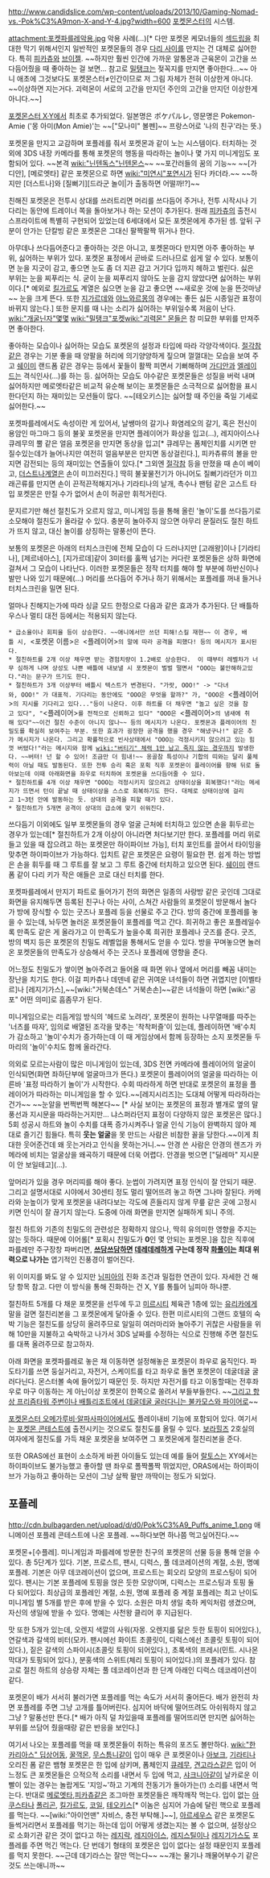 http://www.candidslice.com/wp-content/uploads/2013/10/Gaming-Nomad-vs.-Pok%C3%A9mon-X-and-Y-4.jpg?width=600
[[포켓몬스터]]의 시스템.

attachment:포켓파를레악용.jpg
악용 사례(…)[* 다만 포켓몬 케모너들의 [[섹드립]]을 최대한 막기 위해서인지 일반적인 포켓몬들의 경우 [[고간|다리 사이]]를 만지는 건 대체로 싫어한다. 특히 [[피카츄]]와 [[플로젤|브이젤]]. ~~하지만 훨씬 인간에 가까운 알통몬과 근육몬이 고간을 쓰다듬어줬을 때 좋아하는 걸 보면... 참고로 [[밀탱크]]는 젖꼭지를 만지면 좋아한다...~~ 아니 애초에 그것보다도 포켓몬스터≠인간이므로 저 그림 자체가 전혀 이상한게 아니다. ~~이상하면 지는거다. 괴력몬이 서로의 고간을 만지던 주인의 고간을 만지던 이상한게 아니다.~~]

[[포켓몬스터 X·Y]]에서 최초로 추가되었다. 일본명은 ポケパルレ, 영문명은 Pokemon-Amie ('몽 아미(Mon Amie)'는 ~~["모나미" 볼펜]~~ 프랑스어로 '나의 친구'라는 뜻.)

포켓몬을 만지고 교감하며 포플레를 줘서 포켓몬과 같이 노는 시스템이다. 터치하는 것 외에 3DS 내장 카메라를 통해 포켓몬의 행동을 따라하는 놀이나 몇 가지 미니게임도 포함되어 있다. ~~본격 [[wiki:"닌텐독스"닌텐몬스]]~~ ~~포간러들의 꿈의 기능~~  ~~[가디안], [메로엣타] 같은 포켓몬으로 하면 [[wiki:"미연시"포연시]]가 된다 카더라.~~ ~~하지만 [더스트나]와 [질뻐기][드라군 놀이|가 출동하면 어떨까!?]~~

친해진 포켓몬은 전투시 상대를 쓰러트리면 머리를 쓰다듬어 주거나, 전투 시작시나 기다리는 동안에 트레이너 쪽을 돌아보거나 하는 모션이 추가된다. 원래 [[피카츄]]의 출전시 스프라이트에 특별히 구현되어 있었는데 6세대에서 모든 포켓몬에게 추가된 셈. 앞뒤 구분이 안가는 단칼빙 같은 포켓몬은 그대신 팔짝팔짝 뛰거나 한다.

아무데나 쓰다듬어준다고 좋아하는 것은 아니고, 포켓몬마다 만지면 아주 좋아하는 부위, 싫어하는 부위가 있다. 포켓몬 표정에서 곧바로 드러나므로 쉽게 알 수 있다. 보통이면 눈을 지긋이 감고, 좋으면 눈도 좀 더 지끈 감고 거기다 입까지 헤하고 벌린다. 싫은 부위는 눈을 찌푸리는 식. 굳이 눈을 찌푸리지 않아도 눈을 감지 않았다면 싫어하는 부위이다.[* 예외로 [[킬가르도]] 계열은 싫으면 눈을 감고 좋으면 ~~새로운 것에 눈을 뜬것마냥~~ 눈을 크게 뜬다. 또한 [[지가르데]]와 [[야느와르몽]]의 경우에는 좋든 싫든 시종일관 표정이 바뀌지 않는다.] 또한 문지를 때 나는 소리가 싫어하는 부위일수록 저음이 난다. [[wiki:"개굴닌자"몇몇]] [[wiki:"밀탱크"포켓]][[wiki:"괴력몬" 몬들]]은 참 미묘한 부위를 만져주면 좋아한다.

좋아하는 모습이나 싫어하는 모습도 포켓몬의 설정과 타입에 따라 각양각색이다. [[절각참]]같은 경우는 기분 좋을 때 양팔을 허리에 의기양양하게 짚으며 껄껄대는 모습을 보여 주고 [[쉐이미]] 랜드폼 같은 경우는 등에서 꽃들이 활짝 피면서 기뻐해하며 [[가디안]]과 [[엘레이드]]는 격식인사(...)를 하는 등. 싫어하는 모습도 야수같은 포켓몬들은 성질을 버럭 내며 싫어하지만 메로엣타같은 비교적 유순해 보이는 포켓몬들은 소극적으로 싫어함을 표시한다던지 하는 재미있는 모션들이 많다. ~~[테오키스]는 싫어할 때 주인을 죽일 기세로 싫어한다.~~

포켓파를레에서도 속성이란 게 있어서, 날쌩마의 갈기나 화염레오의 갈기, 혹은 전신이 용암인 마그마그 등의 불꽃 포켓몬을 만지면 플레이어가 화상을 입고(...), 레지아이스나 큐레무의 뿔 같은 얼음 포켓몬을 만지면 동상을 입고[* 큐레무는 폼체인치를 시키면 만질수있는데가 늘어나지만 여전히 얼음부분은 만지면 동상걸린다.], 피카츄류의 볼을 만지면 감전되는 등의 재미있는 연출들이 있다.[* 그외엔 [[절각참]] 등을 만졌을 때 손이 베이고, [[더스트나]]계열은 손이 미끄러진다.]  딱히 불꽃물전기가 아니어도 질뻐기라던가 미끄래곤류를 만지면 손이 끈적끈적해지거나 기라티나의 날개, 촉수나 팬텀 같은 고스트 타입 포켓몬은 만질 수가 없어서 손이 허공만 휘적거린다.

문지르기만 해선 절친도가 오르지 않고, 미니게임 등을 통해 올린 '놀이'도를 쓰다듬기로 소모해야 절친도가 올라갈 수 있다. 충분히 놀아주지 않으면 아무리 문질러도 절친 하트가 뜨지 않고, 대신 놀이를 상징하는 말풍선이 뜬다.

보통의 포켓몬은 아래의 터치스크린에 전체 모습이 다 드러나지만 [고래왕]이나 [기라티나], [제르네아스], [지가르데]같이 3미터를 훌쩍 넘기는 커다란 포켓몬들은 상하 화면에 걸쳐서 그 모습이 나타난다. 이러한 포켓몬들은 정작 터치를 해야 할 부분에 하반신이나 발만 나와 있기 때문에(...) 머리를 쓰다듬어 주거나 하기 위해서는 포플레를 꺼내 들거나 터치스크린을 밀면 된다.

얼마나 친해지는가에 따라 싱글 모드 한정으로 다음과 같은 효과가 추가된다. 단 배틀하우스나 멀티 대전 등에서는 적용되지 않는다.

 * 급소율이나 회피율 등이 상승한다. ~~애니에서만 쓰던 피해!스킬 재현~~ 이 경우, 배틀 시, <포켓몬 이름>은 <플레이어>의 말에 따라 공격을 피했다! 등의 메시지가 표시된다.
 * 절친하트를 2개 이상 채우면 받는 경험치량이 1.2배로 상승한다.  이 때부터 레벨차가 너무 심하게 나며 상성도 나쁜 배틀에 내보낼 시 포켓몬이 벌벌 떨면서 "OOO는 불안해하고있다."라는 문구가 뜨기도 한다.
 * 절친하트가 3개 이상부터 배틀시 텍스트가 변경된다. "가랏, OOO!" -> "다녀와, OOO!" 가 대표적. 기다리는 동안에도 "OOO은 무엇을 할까?" 가, "OOO은 <플레이어>의 지시를 기다리고 있다..."등이 나온다. 이후 하트를 더 채우면 "놀고 싶은 것을 참고 있다", "<플레이어>를 전적으로 신뢰하고 있다" "OOO은 <플레이어>의 냄새에 취해 있다"~~이건 절친 수준이 아니지 않나~~ 등의 메시지가 나온다. 포켓몬과 플레이어의 친밀도를 확실히 보여주는 부분. 또한 효과가 굉장한 공격을 했을 경우 "해냈구나!" 같은 추가 메시지가 나온다. 그리고 확률적으로 빈사상태에서 "OOO는 걱정시키지 않으려고 있는 힘껏 버텼다!"라는 메시지와 함께 [[wiki:"버티기" 체력 1만 남고 죽지 않는 경우]]까지 발생한다. ~~버텨! 넌 할 수 있어! 조금만 더 힘내!~~ 옹골참 특성이나 기합의 띠와는 달리 풀체력이 아닐 때도 발동된다. 또한 전투 승리 혹은 포획 직후 포켓몬이 플레이어를 향해 뒤로 돌아보는데 이때 아래화면을 좌우로 터치하여 포켓몬을 쓰다듬어줄 수 있다.
 * 절친하트를 4개 이상 채우면 "OOO는 걱정시키지 않으려고 상태이상을 회복했다!"라는 메세지가 뜨면서 턴이 끝날 때 상태이상을 스스로 회복하기도 한다. 대체로 상태이상에 걸리고 1~3턴 안에 발동하는 듯. 상대의 공격을 피할 때가 있다.
 * 절친하트가 5개면 공격이 상대의 급소에 맞기 쉬워진다.

쓰다듬기 이외에도 일부 포켓몬들의 경우 얼굴 근처에 터치하고 있으면 손을 휘두르는 경우가 있는데[* 절친하트가 2개 이상이 아니라면 처다보기만 한다. 포플레를 머리 위로 들고 있을 때 잡으려고 하는 포켓몬만 하이파이브 가능], 터치 포인트를 끌어서 타이밍을 맞추면 하이파이브가 가능하다. 입치트 같은 포켓몬은 요령이 필요한 편. 쉽게 하는 방법은 손을 휘두를 때 그 루트를 잘 보고 그 루트 중간에 터치하고 있으면 된다. [[쉐이미]] 랜드폼 같이 다리 키가 작은 애들은 코로 대신 터치를 한다.

포켓파를레에서 만지기 파트로 들어가기 전의 화면은 일종의 사랑방 같은 곳인데 그대로 화면을 유지해두면 등록된 친구나 아는 사이, 스쳐간 사람들의 포켓몬이 방문해서 놀다가 방에 장식할 수 있는 굿즈나 포플레 등을 선물로 주고 간다. 방의 중간에 포플레를 놓을 수 있는데, 놔두면 놀러온 포켓몬들이 포플레를 먹고 간다. 희귀하고 좋은 포플레일수록 만족도 같은 게 올라가고 이 만족도가 높을수록 희귀한 포플레나 굿즈를 준다. 굿즈, 방의 벽지 등은 포켓몬의 친밀도 레벨업을 통해서도 얻을 수 있다. 방을 꾸며놓으면 놀러온 포켓몬들의 만족도가 상승해서 주는 굿즈나 포플레에 영향을 준다.

어느정도 친밀도가 쌓이면 놀아주려고 들어올 때 화면 위나 옆에서 머리를 빼꼼 내미는 장난을 치기도 한다. 이걸 피카츄나 데덴네 같은 귀여운 녀석들이 하면 귀엽지만 [이벨타르]나 [레지기가스],~~[wiki:"거북손데스" 거북손손]~~같은 녀석들이 하면 [wiki:"공포" 어떤 의미]로 흠좀무가 된다.

미니게임으로는 리듬게임 방식의 '헤드로 노려라', 포켓몬이 원하는 나무열매를 따주는 '너츠를 따자', 임의로 배열된 조각을 맞추는 '착착퍼즐'이 있는데, 플레이하면 '배'수치가 감소하고 '놀이'수치가 증가하는데 이 때 게임상에서 함께 등장하는 소지 포켓몬들 두 마리의 '놀이'수치도 함께 올라간다.

{{{#!HTML
<img src="//i.imgur.com/7VsqjeQ.gif">
}}}
의외로 모르는사람이 많은 미니게임이 있는데, 3DS 전면 카메라에 플레이어의 얼굴이 인식되면(화면 좌하단부에 얼굴마크가 뜬다.) 포켓몬이 플레이어의 얼굴을 따라하는 이른바 '표정 따라하기 놀이'가 시작한다. 수회 따라하게 하면 반대로 포켓몬의 표정을 플레이어가 따라하는 미니게임을 할 수 있다.~~[레지시리즈]는 도대체 어떻게 따라하라는 건가~~ ~~눈알을 번쩍번쩍 해본다~~ [* 사실 보이는 포켓몬의 표정과 별개로 옆의 말풍선과 지시문을 따라하는거지만... 냐스퍼라던지 표정이 다양하지 않은 포켓몬은 많다.] 5회 성공시 하트와 놀이 수치를 대폭 증가시켜주나 얼굴 인식 기능이 완벽하지 않아 제대로 즐기긴 힘들다.  특히 '''웃는 얼굴'''을 못 만드는 사람은 비참한 꼴을 당한다.~~이게 최대한 웃어준건데 왜 웃는거라고 인식을 못하는거니.~~ 안경 쓴 사람은 안경의 렌즈가 카메라에 비치는 얼굴상을 왜곡하기 때문에 더욱 어렵다. 안경을 벗으면 ["딜레마" 지시문이 안 보일테고](...).

앞머리가 있을 경우 머리띠를 해야 좋다. 눈썹이 가려지면 표정 인식이 잘 안되기 때문. 그리고 설명서대로 시야에서 30센티 정도 멀리 떨어뜨려 놓고 하면 그나마 잘된다. 카메라와 눈높이가 맞게 포켓몬을 내려다보는 각도에 흔들리지 않게 무릎 같은 곳에 고정시키면 인식이 잘 끊기지 않는다. 도중에 아래 화면을 만지면 실패하게 되니 주의.

절친 하트와 기존의 친밀도의 관련성은 정확하지 않으나, 딱히 유의미한 영향을 주지는 않는 듯하다. 때문에 이어롤[* 포획시 친밀도가 '''0'''인 몇 안되는 포켓몬.]을 잡은 직후에 파를레만 주구장창 파버리면, '''[[니코포|쓰담쓰담]]하면 [[데레]]데레하게 구는데 정작 [[화풀이]]는 최대 위력으로 나가는''' 엽기적인 진풍경이 벌어진다.

위 이미지를 봐도 알 수 있지만 [[님피아]]의 진화 조건과 밀접한 연관이 있다. 자세한 건 해당 항목 참고. 다만 이 방식을 통해 진화하는 건 X, Y를 통틀어 님피아 하나뿐. 

절친하트 5개를 다 채운 포켓몬을 선두에 두고 [[미르시티]] 체육관 1층에 있는 [[유리카(포켓몬스터)|유리카]]에게 말을 걸면 절친리본을 그 포켓몬에게 달아줄 수 있다. 한편 미르시티의 그랜드 호텔의 숙박 기능은 절친도를 상당히 올려주므로 일일히 여러마리와 놀아주기 귀찮은 사람들을 위해 10만을 지불하고 숙박하고 나가서 3DS 날짜를 수정하는 식으로 진행해 주면 절친도를 대폭 올려주므로 참고하자.

아래 화면을 포켓파를레로 놓은 채 이동하면 설정해놓은 포켓몬이 좌우로 움직인다. 파도타기를 쓰면 둥실거리고, 자전거, 스케이트를 타고 좌우로 돌면 포켓몬이 데굴데굴 굴러다닌다. 몬스터볼 속에 들어있기 때문인 듯. 하지만 자전거를 타고 이동할때는 전후좌우로 마구 이동하는 게 아닌이상 포켓몬이 한쪽으로 쏠려서 부들부들한다. ~~[[알까기|그리고 항상 프리즘타워 주변이나 배틀리조트에서 데굴데굴 굴러다니는 불카모스와 파이어로]]~~

[[포켓몬스터 오메가루비·알파사파이어]]에서도 플레이내비 기능에 포함되어 있다. 여기서는 [[포켓몬 콘테스트]]에 출전시키는 것으로도 절친도를 올릴 수 있다. [[보라시티|보라힐즈]] 2호실의 여자에게 절친도를 가득 채운 포켓몬을 보여주면 그 포켓몬에게 절친리본을 준다.

또한 ORAS에선 표현이 소소하게 바뀐 아이들도 있는데 예를 들어 [[가디안|랄토스]]는 XY에서는 하이파이브도 불가능했고 좋아할 땐 좌우로 폴짝폴짝 뛰었지만, ORAS에서는 하이파이브가 가능하고 좋아하는 모션이 그냥 살짝 팔만 까딱이는 정도가 되었다.

== 포플레 ==
http://cdn.bulbagarden.net/upload/d/d0/Pok%C3%A9_Puffs_anime_1.png
애니메이션 포플레 콘테스트에 나온 포플레. ~~하다보면 하나쯤 먹고싶어진다.~~

포켓몬+[수플레]. 미니게임과 파를레에 방문한 친구의 포켓몬의 선물 등을 통해 얻을 수 있다. 총 5단계가 있다. 기본, 프로스트, 팬시, 디럭스, 풀 데코레이션의 계절, 소원, 명예 포플레. 기본은 아무 데코레이션이 없으며, 프로스트는 회오리 모양의 프로스팅이 되어있다. 팬시는 기본 포플레에 토핑을 얹은 듯한 모양이며, 디럭스는 프로스팅과 토핑 둘 다 되어있다. 최상급의 포플레인 계절, 소원, 명예 포플레 중 계절 포플레는 최고 난이도 미니게임 별 5개를 받은 후에 받을 수 있다. 소원은 마치 생일 축하 케익처럼 생겼으며, 자신의 생일에 받을 수 있다. 명예는 사천왕 클리어 후 지급된다.

맛 또한 5개가 있는데, 오렌지 색깔의 사워(자몽. 오렌지를 닮은 듯한 토핑이 되어있다.), 연갈색과 갈색의 비터(모카. 팬시에선 화이트 초콜릿이, 디럭스에선 초콜릿 토핑이 되어있다.), 짙은 갈색의 스파이시(초콜릿 토핑이 되어있다.), 초록색의 프레시(민트. 시나몬 막대가 토핑되어 있다.), 분홍색의 스위트(체리 토핑이 되어있다.)의 포플레가 있다. 참고로 절친 하트의 상승량 자체는 풀 데코레이션과 한 단계 아래인 디럭스 데코레이션이 같다.

포켓몬이 배가 서서히 불러가면 포플레를 먹는 속도가 서서히 줄어든다. 배가 완전히 차면 포플레를 주면 그냥 고개를 틀어버린다. 심지어 바닥에 떨어뜨려도 아쉬워하지 않고 그냥 ? 말풍선만 뜬다.[* 배가 아직 덜 차있을때 포플레를 떨어뜨리면 만지면 싫어하는 부위를 쓰담어 줬을때랑 같은 반응을 보인다.]

여기서 나오는 포플레를 먹을 때 포켓몬들이 취하는 특유의 포즈도 볼만하다. [[wiki:"한카리아스" 딥상어동]], [[꿀꺽몬]], [[무스틈니]]같이 입이 매우 큰 포켓몬이나 [[아보크]], [[기라티나]] 오리진 폼 같은 뱀형 포켓몬은 한 입에 삼키며, 폼체인지 [[큐레무]], [[견고라스]]같은 입이 어느정도 큰 포켓몬들은 으적으적 소리를 내면서 두 입에 먹고, [[샤크니아]]같이 날카로운 이빨이 있는 경우는 놀랍게도 '지잉~'하고 기계의 전동기가 돌아가는(!) 소리를 내면서 먹는다. 반대로 [[메로엣타]],[[피카츄]]같은 조그마한 포켓몬들은 깨작깨작 먹는다.  입이 없는 [[아쿠스타]]나 [[폴리곤]], [[킬가르도]], [[코일]], [[테오키스]][* 이놈은 심지어 가슴에 달린 핵으로 포플레를 먹는다. ~~[wiki:"아이언맨" 자비스, 충전 부탁해.]~~], [[아르세우스]] 같은 포켓몬도 들썩거리면서 포플레를 먹기는 하는데 입이 어떻게 생겼는지는 볼 수 없으며, 설정상으로 소화기관 같은 것이 없다고 하는 [[레지락]], [[레지아이스]], [[레지스틸]]이나 [[레지기가스]]도 포플레를 주면 먹긴 먹는다. 단 번데기 형태의 포켓몬은 입이 없다는 설정 때문인지 포플레를 먹지 못한다. ~~근데 데기라스는 잘만 먹는다~~ ~~걔는 물기나 깨물어부수기 같은 것도 쓰는애니까~~
